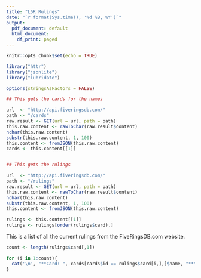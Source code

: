 ```yaml
---
title: "L5R Rulings"
date: "`r format(Sys.time(), '%d %B, %Y')`"
output:
  pdf_document: default
  html_document:
    df_print: paged
---
```


```r
knitr::opts_chunk$set(echo = TRUE)

library("httr")
library("jsonlite")
library("lubridate")

options(stringsAsFactors = FALSE)

## This gets the cards for the names

url  <- "http://api.fiveringsdb.com/"
path <- "/cards"
raw.result <- GET(url = url, path = path)
this.raw.content <- rawToChar(raw.result$content)
nchar(this.raw.content)
substr(this.raw.content, 1, 100)
this.content <- fromJSON(this.raw.content)
cards <- this.content[[1]]


## This gets the rulings

url  <- "http://api.fiveringsdb.com/"
path <- "/rulings"
raw.result <- GET(url = url, path = path)
this.raw.content <- rawToChar(raw.result$content)
nchar(this.raw.content)
substr(this.raw.content, 1, 100)
this.content <- fromJSON(this.raw.content)

rulings <- this.content[[1]]
rulings <- rulings[order(rulings$card),]


```

This is a list of all the current rulings from the FiveRingsDB.com website. 


```r

count <- length(rulings$card[,1])

for (i in 1:count){
  cat('\n', "**Card: ", cards[cards$id == rulings$card[i,],]$name, "**\n\n", rulings$text[i],"\n","*Source:",rulings$source[i],"*\n","\n","\n") 
}

```



